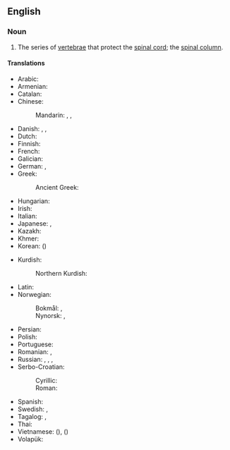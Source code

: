 ==English==

===Noun===
{{wikipedia}}
{{en-noun}}

# {{lb|en|skeleton}} The series of [[vertebra]]e that protect the [[spinal cord]]; the [[spinal column]].
#: {{syn|en|backbone|spinal column|spine}}

====Translations====
{{trans-top|vertebral column}}
* Arabic: {{t|ar|عَمُود فِقْرِيّ}}
* Armenian: {{t+|hy|ողնաշար}}
* Catalan: {{t|ca|columna vertebral|f}}
* Chinese:
*: Mandarin: {{t+|cmn|脊椎|tr=jǐzhuī}}, {{t+|cmn|脊柱|tr=jǐzhù}}, {{t+|cmn|脊梁骨|tr=jǐlianggǔ}}
* Danish: {{t|da|hvirvelsøjle|c}}, {{t|da|rygrad|c}}, {{t+|da|rygsøjle|c}}
* Dutch: {{t+|nl|wervelkolom|m}}
* Finnish: {{t+|fi|selkäranka}}
* French: {{t+|fr|colonne vertébrale|f}}
* Galician: {{t+|gl|columna vertebral|f}}
* German: {{t+|de|Wirbelsäule|f}}, {{t+|de|Rückgrat|n}}
* Greek: {{t+|el|σπονδυλική στήλη|f}}
*: Ancient Greek: {{t|grc|ῥάχις|f}}
* Hungarian: {{t+|hu|gerincoszlop}}
* Irish: {{t|ga|colún veirteabrach|m}}
* Italian: {{t+|it|colonna vertebrale|f}}
* Japanese: {{t+|ja|脊椎|tr=せきつい, sekitsui}}, {{t+|ja|脊柱|tr=せきちゅう, sekichū}}
* Kazakh: {{t|kk|омыртқа бағанасы}}
* Khmer: {{t|km|ឆ្អឹងខ្នង|tr=c’əŋ knɑɑŋ}}
* Korean: {{t+|ko|척주}} ({{t+|ko|脊柱}})
{{trans-mid}}
* Kurdish:
*: Northern Kurdish: {{t|kmr|birrbirreya piştê}}
* Latin: {{t|la|columna vertebralis|f}}
* Norwegian:
*: Bokmål: {{t|nb|ryggsøyle|m|f}}, {{t|nb|virvelsøyle|m|f}}
*: Nynorsk: {{t|nn|ryggsøyle|f}}, {{t|nn|virvelsøyle|f}}
* Persian: {{t-needed|fa}}
* Polish: {{t+|pl|kręgosłup|m}}
* Portuguese: {{t+|pt|coluna vertebral|f}}
* Romanian: {{t+|ro|șira spinării|f}}, {{t+|ro|coloană vertebrală|f}}
* Russian: {{t|ru|позвоно́чный столб|m}}, {{t|ru|спинно́й хребе́т|m}}, {{t+|ru|позвоно́чник|m}}, {{t+|ru|хребе́т|m}}
* Serbo-Croatian:
*: Cyrillic: {{t|sh|кра́љежница|f}}
*: Roman: {{t+|sh|králježnica|f}}
* Spanish: {{t+|es|columna vertebral|f}}
* Swedish: {{t+|sv|ryggrad|c}}, {{t|sv|kotpelare|c}}
* Tagalog: {{t|tl|guluguran}}, {{t|tl|bangananan}}
* Thai: {{t-needed|th}}
* Vietnamese: {{t|vi|cột sống}} ({{t|vi|[[榾]][[𦡠]]|sc=Hani}}), {{t+|vi|xương sống}} ({{t|vi|[[𩩫]][[𦡠]]|sc=Hani}})
* Volapük: {{t+|vo|bäkabom}} 
{{trans-bottom}}